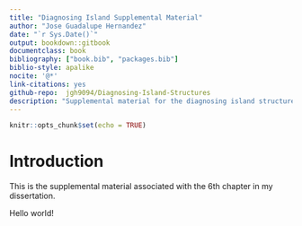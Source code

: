 ---
title: "Diagnosing Island Supplemental Material"
author: "Jose Guadalupe Hernandez"
date: "`r Sys.Date()`"
output: bookdown::gitbook
documentclass: book
bibliography: ["book.bib", "packages.bib"]
biblio-style: apalike
nocite: '@*'
link-citations: yes
github-repo:  jgh9094/Diagnosing-Island-Structures
description: "Supplemental material for the diagnosing island structures with diagnostics."
---

```{r idx-init, include=FALSE}
knitr::opts_chunk$set(echo = TRUE)
```

# Introduction

This is the supplemental material associated with the 6th chapter in my dissertation.

Hello world!
